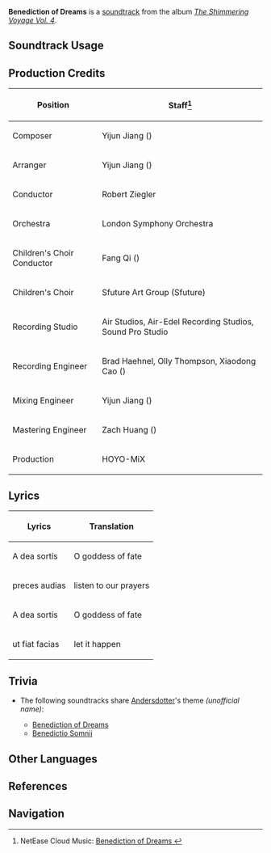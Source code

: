 {{Soundtrack Infobox
|image          = The Shimmering Voyage Vol 4.png
|album          = The Shimmering Voyage Vol. 4
|disc           = 1
|number         = 20
|featured       = 
|featured2      = 
|featured3      = 
|featured_disc  = 
|featured_disc2 = 
|featured_disc3 = 
|youtube_id     = qWqhyBs8l1Y
|spotify_id     = 5LBEdOD491iJhnfiXJfpm1
|previous       = Pathfinder of Darkness
|next           = Benedictio Somnii
}}
'''Benediction of Dreams''' is a [[soundtrack]] from the album ''[[The Shimmering Voyage Vol. 4]]''.

==Soundtrack Usage==
{{Soundtrack Usage
|location          = Whispering Isle
|quest             = 
|domain            = 
|eventgameplay     = 
|special_displayed = 
|special           = 
|teapot            = 
|mediaoriginal     =
}}
<!--
==Other Arrangements==
{{Files by Category Gallery|Media Using an Unreleased Arrangement of {{subst:#titleparts:{{subst:PAGENAME}}}} Soundtrack}}
-->
==Production Credits==
{| class="wikitable"
! Position
! Staff<ref>NetEase Cloud Music: [https://music.163.com/#/song?id=2613484733 Benediction of Dreams {{zh|祝颂如梦}}]</ref>
|-
! Composer
| Yijun Jiang ({{zh|姜以君}})
|-
! Arranger
| Yijun Jiang ({{zh|姜以君}})
|-
! Conductor
| Robert Ziegler
|-
! Orchestra
| London Symphony Orchestra
|-
! Children's Choir Conductor
| Fang Qi ({{zh|齐放}})
|-
! Children's Choir
| Sfuture Art Group (Sfuture{{zh|艺术团}})
|-
! Recording Studio
| Air Studios, Air-Edel Recording Studios, Sound Pro Studio
|-
! Recording Engineer
| Brad Haehnel, Olly Thompson, Xiaodong Cao ({{zh|曹晓冬}})
|-
! Mixing Engineer
| Yijun Jiang ({{zh|姜以君}})
|-
! Mastering Engineer
| Zach Huang ({{zh|黄巍}})
|-
! Production
| HOYO-MiX
|}

==Lyrics==
{| class="wikitable"
! Lyrics !! Translation
|-
| A dea sortis || O goddess of fate
|-
| preces audias || listen to our prayers
|-
| A dea sortis || O goddess of fate
|-
| ut fiat facias || let it happen
|}
<!--
==Gallery==
<gallery>
</gallery>
-->
==Trivia==
* <section begin=AndersdotterTheme />The following soundtracks share [[Andersdotter]]'s theme ''(unofficial name)'':
** [[Benediction of Dreams]]
** [[Benedictio Somnii]]<section end=AndersdotterTheme />

==Other Languages==
{{Other Languages
|en      = Benediction of Dreams
|zhs     = 祝颂如梦
|zhs_rm  = Zhùsòng Rúmèng
|zht     = 祝頌如夢
|zht_rm  = Zhùsòng Rúmèng
|zh_tl   = Dreamlike Benediction
|ja      = 
|ja_rm   = 
|ja_tl   = 
}}

==References==
{{Reflist}}

==Navigation==
{{Soundtrack Navbox|The Shimmering Voyage|4}}